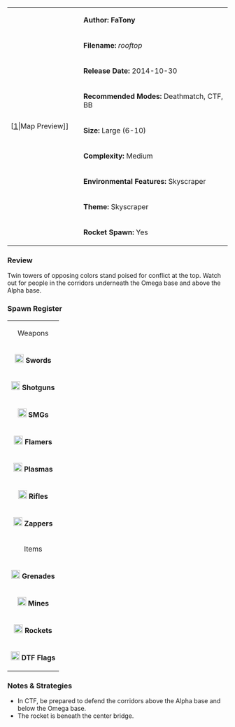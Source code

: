 {| border="1" cellpadding="2" width="800px"
|rowspan="9" width="150px"|[[File:Rooftop.png|thumb|center]|Map Preview]]
|'''Author: FaTony'''
|-
|'''Filename:''' ''rooftop''
|-
| '''Release Date:''' 2014-10-30
|-
|'''Recommended Modes:''' Deathmatch, CTF, BB
|-
|'''Size:''' Large (6-10)
|-
|'''Complexity:''' Medium
|-
|'''Environmental Features:''' Skyscraper
|-
|'''Theme:''' Skyscraper
|-
|'''Rocket Spawn:''' Yes
|}

=== Review ===

Twin towers of opposing colors stand poised for conflict at the top. Watch out for people in the corridors underneath the Omega base and above the Alpha base.

=== Spawn Register ===
{| border="1" cellpadding="2" width="150px"
|colspan="2" align="center"|Weapons
|-
|[[File:Sword.png|20px]] '''Swords''' || 2
|-
|[[File:Shotgun.png|20px]] '''Shotguns''' || 3
|-
|[[File:Smg.png|20px]] '''SMGs''' || 4
|-
|[[File:Flamer.png|20px]] '''Flamers''' || 2
|-
|[[File:Plasma.png|20px]] '''Plasmas''' || 3
|-
| [[File:Rifle.png|20px]] '''Rifles''' || 2
|-
| [[File:Zapper_grey.png|20px]] '''  Zappers''' || 4
|-
|colspan="2" align="center"|Items
|-
| [[File:Grenade.png|20px]] '''Grenades''' || 10
|-
| [[File:Mine.png|20px]] '''Mines''' || 5
|-
| [[File:Rocket.png|20px]] '''Rockets''' || 1
|-
| [[File:Flag.png|20px]] '''DTF Flags''' || 5
|}

=== Notes & Strategies ===

* In CTF, be prepared to defend the corridors above the Alpha base and below the Omega base.
* The rocket is beneath the center bridge.